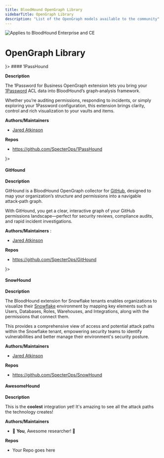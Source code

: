 ```yaml
---
title: BloodHound OpenGraph Library
sidebarTitle: OpenGraph Library
description: "List of the OpenGraph models available to the community"
---
```



<img noZoom src="/assets/enterprise-AND-community-edition-pill-tag.svg" alt="Applies to BloodHound Enterprise and CE"/>


# OpenGraph Library

<AccordionGroup>
<Accordion title="1Password" icon={<SO_Icon />}>
#### 1PassHound

**Description**

The 1Password for Business OpenGraph extension lets you bring your [1Password](https://1password.com/) ACL data into BloodHound’s graph‑analysis framework. 

Whether you’re auditing permissions, responding to incidents, or simply exploring your 1Password configuration, this extension brings clarity, control and rich visualization to your vaults and items.

**Authors/Maintainers** 

- [Jared Atkinson](https://x.com/jaredcatkinson)

**Repos**

- https://github.com/SpecterOps/1PassHound

</Accordion>
<Accordion title="GitHub" icon={<SO_Icon />}>

#### GitHound
**Description**

GitHound is a BloodHound OpenGraph collector for [GitHub](https://github.com), designed to map your organization’s structure and permissions into a navigable attack‑path graph. 

With GitHound, you get a clear, interactive graph of your GitHub permissions landscape—perfect for security reviews, compliance audits, and rapid incident investigations.

**Authors/Maintainers** : 
- [Jared Atkinson](https://x.com/jaredcatkinson)

**Repos**
- https://github.com/SpecterOps/GitHound

</Accordion>
<Accordion title="Snowflake" icon={<SO_Icon />}>

#### SnowHound

**Description** 

The BloodHound extension for Snowflake tenants enables organizations to visualize their [Snowflake](https://www.snowflake.com/) environment by mapping key elements such as Users, Databases, Roles, Warehouses, and Integrations, along with the permissions that connect them. 

This provides a comprehensive view of access and potential attack paths within the Snowflake tenant, empowering security teams to identify vulnerabilities and better manage their environment's security posture.

**Authors/Maintainers**
- [Jared Atkinson](https://x.com/jaredcatkinson)

**Repos**
- https://github.com/SpecterOps/SnowHound
</Accordion>
<Accordion title="Mystery" icon="people-group">

#### AwesomeHound

**Description**

This is the **coolest** integration yet! It's amazing to see all the attack paths the technology creates!

**Authors/Maintainers**
- <Icon icon="people-group" color="#ffffffff" /> 🫵 **You**, Awesome researcher! 🫵

**Repos**
- Your Repo goes here

</Accordion>
</AccordionGroup>
